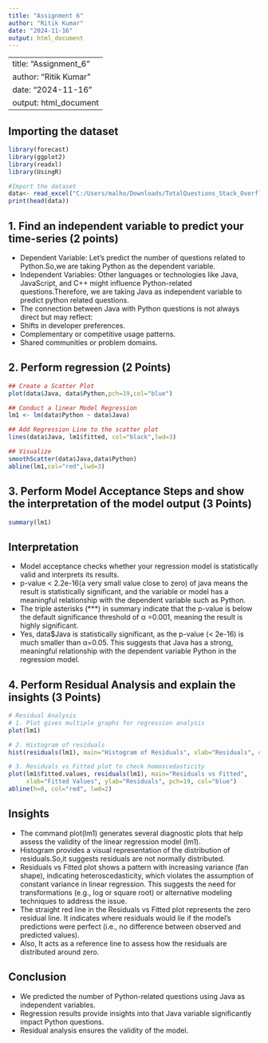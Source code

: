 ---
title: "Assignment 6"
author: "Ritik Kumar"
date: "2024-11-16"
output: html_document
---
---
title: "Assignment_6"
author: "Ritik Kumar"
date: "2024-11-16"
output: html_document
---

## Importing the dataset
```{r}
library(forecast)
library(ggplot2)
library(readxl)
library(UsingR)

#Import the dataset
data<- read_excel("C:/Users/malho/Downloads/TotalQuestions_Stack_Overflow.xlsx")
print(head(data))
```

## 1. Find an independent variable to predict your time-series (2 points)
* Dependent Variable: Let’s predict the number of questions related to Python.So,we are taking Python as the dependent variable.
* Independent Variables: Other languages or technologies like Java, JavaScript, and C++ might influence Python-related questions.Therefore, we are taking Java as independent variable to predict python related questions.
* The connection between Java with Python questions is not always direct but may reflect:
* Shifts in developer preferences.
* Complementary or competitive usage patterns.
* Shared communities or problem domains.

## 2. Perform regression (2 Points)
```{r}
## Create a Scatter Plot
plot(data$Java, data$Python,pch=19,col="blue")

## Conduct a linear Model Regression
lm1 <- lm(data$Python ~ data$Java)

## Add Regression Line to the scatter plot
lines(data$Java, lm1$fitted, col="black",lwd=3)

## Visualize
smoothScatter(data$Java,data$Python)
abline(lm1,col="red",lwd=3)
```

## 3. Perform Model Acceptance Steps and show the interpretation of the model output (3 Points)
```{r}
summary(lm1)
```

## Interpretation
* Model acceptance checks whether your regression model is statistically valid and interprets its results.
* p-value < 2.2e-16(a very small value close to zero) of java means the result is statistically significant, and the variable or model has a meaningful relationship with the dependent variable such as Python.
* The triple asterisks (***) in summary indicate that the p-value is below the default significance threshold of α =0.001, meaning the result is highly significant.
* Yes, data$Java is statistically significant, as the p-value (< 2e-16) is much smaller than α=0.05. This suggests that Java has a strong, meaningful relationship with the dependent variable Python in the regression model.

## 4. Perform Residual Analysis and explain the insights (3 Points)
```{r}
# Residual Analysis 
# 1. Plot gives multiple graphs for regression analysis 
plot(lm1)

# 2. Histogram of residuals
hist(residuals(lm1), main="Histogram of Residuals", xlab="Residuals", col="yellow")

# 3. Residuals vs Fitted plot to check homoscedasticity
plot(lm1$fitted.values, residuals(lm1), main="Residuals vs Fitted", 
     xlab="Fitted Values", ylab="Residuals", pch=19, col="blue")
abline(h=0, col="red", lwd=2)
```

## Insights
* The command plot(lm1) generates several diagnostic plots that help assess the validity of the linear regression model (lm1).
* Histogram provides a visual representation of the distribution of residuals.So,it suggests residuals are not normally distributed.
* Residuals vs Fitted plot shows a pattern with increasing variance (fan shape), indicating heteroscedasticity, which violates the assumption of constant variance in linear regression. This suggests the need for transformations (e.g., log or square root) or alternative modeling techniques to address the issue. 
* The straight red line in the Residuals vs Fitted plot represents the zero residual line. It indicates where residuals would lie if the model's predictions were perfect (i.e., no difference between observed and predicted values).
* Also, It acts as a reference line to assess how the residuals are distributed around zero.

## Conclusion
* We predicted the number of Python-related questions using Java as independent variables.
* Regression results provide insights into that Java variable significantly impact Python questions.
* Residual analysis ensures the validity of the model.